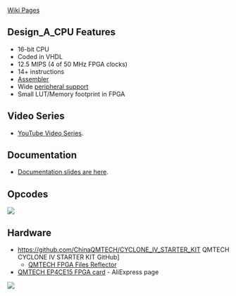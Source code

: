 [https://github.com/douggilliland/Design_A_CPU/wiki Wiki Pages]

== Design_A_CPU Features ==

* 16-bit CPU
* Coded in VHDL
* 12.5 MIPS (4 of 50 MHz FPGA clocks)
* 14+ instructions
* [https://github.com/douggilliland/Design_A_CPU/tree/main/Assembler Assembler]
* Wide [https://github.com/douggilliland/Design_A_CPU/tree/main/Periperals peripheral support]
* Small LUT/Memory footprint in FPGA

== Video Series ==

* [https://www.youtube.com/watch?v=ZtEJHF-pVU0&list=PLn__0BqzWEWNspQ0xkG5h-oSJ21EAet8H YouTube Video Series].

== Documentation ==

* [https://github.com/douggilliland/Design_A_CPU/tree/main/Docs Documentation slides are here].

== Opcodes ==

<img src="https://raw.githubusercontent.com/douggilliland/Design_A_CPU/main/Docs/Opcodes.PNG"></img>

== Hardware ==

* https://github.com/ChinaQMTECH/CYCLONE_IV_STARTER_KIT QMTECH CYCLONE IV STARTER KIT GitHub]
** [https://github.com/douggilliland/FPGA_Cards/tree/master/QMTECH_CYCLONE_IV_STARTER_KIT QMTECH FPGA Files Reflector ]
* [https://www.aliexpress.com/item/33007471265.html?spm=a2g0o.store_pc_groupList.8148356.5.2f5a77a2912sNP QMTECH EP4CE15 FPGA card] - AliExpress page

<img src="https://raw.githubusercontent.com/douggilliland/Design_A_CPU/main/Docs/CycloneIV_Starter_Kit_P528-cropped.jpg?token=AALUDDTXH4AAMPMJKRVL2LDA5BCOI"></img>
